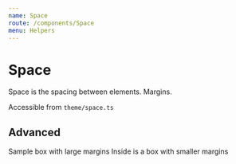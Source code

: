 ```yaml
---
name: Space
route: /components/Space
menu: Helpers
---
```




# Space

Space is the spacing between elements. Margins.

Accessible from `theme/space.ts`

## Advanced

<Playground>
  <Box bg="accentLight" sx={{ borderRadius: "m" }} width="400px" my="xl" textAlign="center">Sample box with large margins
    <Box bg="accentLight" width="400px" my="xs" textAlign="center">Inside is a box with smaller margins</Box>
  </Box>
</Playground>

